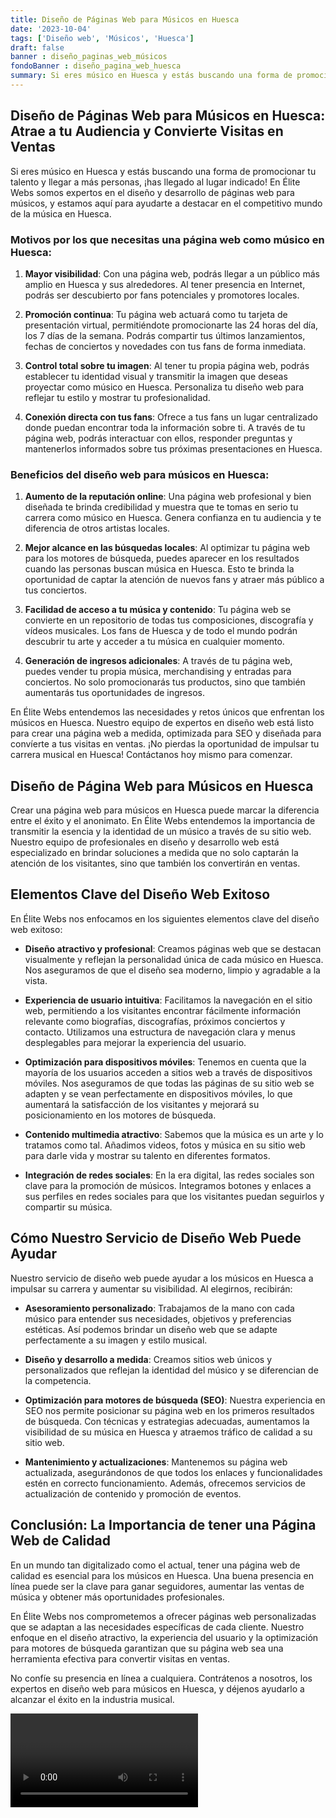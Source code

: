 ```yaml
---
title: Diseño de Páginas Web para Músicos en Huesca
date: '2023-10-04'
tags: ['Diseño web', 'Músicos', 'Huesca']
draft: false
banner : diseño_paginas_web_músicos
fondoBanner : diseño_pagina_web_huesca
summary: Si eres músico en Huesca y estás buscando una forma de promocionar tu talento y llegar a más personas, ¡has llegado al lugar indicado! En Élite Webs somos expertos en el diseño y desarrollo de páginas web para músicos, y estamos aquí para ayudarte a destacar en el competitivo mundo de la música en Huesca.
---
```


## Diseño de Páginas Web para Músicos en Huesca: Atrae a tu Audiencia y Convierte Visitas en Ventas

Si eres músico en Huesca y estás buscando una forma de promocionar tu talento y llegar a más personas, ¡has llegado al lugar indicado! En Élite Webs somos expertos en el diseño y desarrollo de páginas web para músicos, y estamos aquí para ayudarte a destacar en el competitivo mundo de la música en Huesca.

### Motivos por los que necesitas una página web como músico en Huesca:

1. **Mayor visibilidad**: Con una página web, podrás llegar a un público más amplio en Huesca y sus alrededores. Al tener presencia en Internet, podrás ser descubierto por fans potenciales y promotores locales.

2. **Promoción continua**: Tu página web actuará como tu tarjeta de presentación virtual, permitiéndote promocionarte las 24 horas del día, los 7 días de la semana. Podrás compartir tus últimos lanzamientos, fechas de conciertos y novedades con tus fans de forma inmediata.

3. **Control total sobre tu imagen**: Al tener tu propia página web, podrás establecer tu identidad visual y transmitir la imagen que deseas proyectar como músico en Huesca. Personaliza tu diseño web para reflejar tu estilo y mostrar tu profesionalidad.

4. **Conexión directa con tus fans**: Ofrece a tus fans un lugar centralizado donde puedan encontrar toda la información sobre ti. A través de tu página web, podrás interactuar con ellos, responder preguntas y mantenerlos informados sobre tus próximas presentaciones en Huesca.

### Beneficios del diseño web para músicos en Huesca:

1. **Aumento de la reputación online**: Una página web profesional y bien diseñada te brinda credibilidad y muestra que te tomas en serio tu carrera como músico en Huesca. Genera confianza en tu audiencia y te diferencia de otros artistas locales.

2. **Mejor alcance en las búsquedas locales**: Al optimizar tu página web para los motores de búsqueda, puedes aparecer en los resultados cuando las personas buscan música en Huesca. Esto te brinda la oportunidad de captar la atención de nuevos fans y atraer más público a tus conciertos.

3. **Facilidad de acceso a tu música y contenido**: Tu página web se convierte en un repositorio de todas tus composiciones, discografía y vídeos musicales. Los fans de Huesca y de todo el mundo podrán descubrir tu arte y acceder a tu música en cualquier momento.

4. **Generación de ingresos adicionales**: A través de tu página web, puedes vender tu propia música, merchandising y entradas para conciertos. No solo promocionarás tus productos, sino que también aumentarás tus oportunidades de ingresos.

En Élite Webs entendemos las necesidades y retos únicos que enfrentan los músicos en Huesca. Nuestro equipo de expertos en diseño web está listo para crear una página web a medida, optimizada para SEO y diseñada para convíerte a tus visitas en ventas. ¡No pierdas la oportunidad de impulsar tu carrera musical en Huesca! Contáctanos hoy mismo para comenzar.

<GifSeo />

<Cta />

## Diseño de Página Web para Músicos en Huesca

Crear una página web para músicos en Huesca puede marcar la diferencia entre el éxito y el anonimato. En Élite Webs entendemos la importancia de transmitir la esencia y la identidad de un músico a través de su sitio web. Nuestro equipo de profesionales en diseño y desarrollo web está especializado en brindar soluciones a medida que no solo captarán la atención de los visitantes, sino que también los convertirán en ventas.

## Elementos Clave del Diseño Web Exitoso

En Élite Webs nos enfocamos en los siguientes elementos clave del diseño web exitoso:

- **Diseño atractivo y profesional**: Creamos páginas web que se destacan visualmente y reflejan la personalidad única de cada músico en Huesca. Nos aseguramos de que el diseño sea moderno, limpio y agradable a la vista.

- **Experiencia de usuario intuitiva**: Facilitamos la navegación en el sitio web, permitiendo a los visitantes encontrar fácilmente información relevante como biografías, discografías, próximos conciertos y contacto. Utilizamos una estructura de navegación clara y menus desplegables para mejorar la experiencia del usuario.

- **Optimización para dispositivos móviles**: Tenemos en cuenta que la mayoría de los usuarios acceden a sitios web a través de dispositivos móviles. Nos aseguramos de que todas las páginas de su sitio web se adapten y se vean perfectamente en dispositivos móviles, lo que aumentará la satisfacción de los visitantes y mejorará su posicionamiento en los motores de búsqueda.

- **Contenido multimedia atractivo**: Sabemos que la música es un arte y lo tratamos como tal. Añadimos videos, fotos y música en su sitio web para darle vida y mostrar su talento en diferentes formatos.

- **Integración de redes sociales**: En la era digital, las redes sociales son clave para la promoción de músicos. Integramos botones y enlaces a sus perfiles en redes sociales para que los visitantes puedan seguirlos y compartir su música.

## Cómo Nuestro Servicio de Diseño Web Puede Ayudar

Nuestro servicio de diseño web puede ayudar a los músicos en Huesca a impulsar su carrera y aumentar su visibilidad. Al elegirnos, recibirán:

- **Asesoramiento personalizado**: Trabajamos de la mano con cada músico para entender sus necesidades, objetivos y preferencias estéticas. Así podemos brindar un diseño web que se adapte perfectamente a su imagen y estilo musical.

- **Diseño y desarrollo a medida**: Creamos sitios web únicos y personalizados que reflejan la identidad del músico y se diferencian de la competencia.

- **Optimización para motores de búsqueda (SEO)**: Nuestra experiencia en SEO nos permite posicionar su página web en los primeros resultados de búsqueda. Con técnicas y estrategias adecuadas, aumentamos la visibilidad de su música en Huesca y atraemos tráfico de calidad a su sitio web.

- **Mantenimiento y actualizaciones**: Mantenemos su página web actualizada, asegurándonos de que todos los enlaces y funcionalidades estén en correcto funcionamiento. Además, ofrecemos servicios de actualización de contenido y promoción de eventos.

## Conclusión: La Importancia de tener una Página Web de Calidad

En un mundo tan digitalizado como el actual, tener una página web de calidad es esencial para los músicos en Huesca. Una buena presencia en línea puede ser la clave para ganar seguidores, aumentar las ventas de música y obtener más oportunidades profesionales.

En Élite Webs nos comprometemos a ofrecer páginas web personalizadas que se adaptan a las necesidades específicas de cada cliente. Nuestro enfoque en el diseño atractivo, la experiencia del usuario y la optimización para motores de búsqueda garantizan que su página web sea una herramienta efectiva para convertir visitas en ventas.

No confíe su presencia en línea a cualquiera. Contrátenos a nosotros, los expertos en diseño web para músicos en Huesca, y déjenos ayudarlo a alcanzar el éxito en la industria musical.

<Video />

<CtaBot job='Músicos' city='Huesca'/>

<Gmaps query='Huesca+españa+maps' />